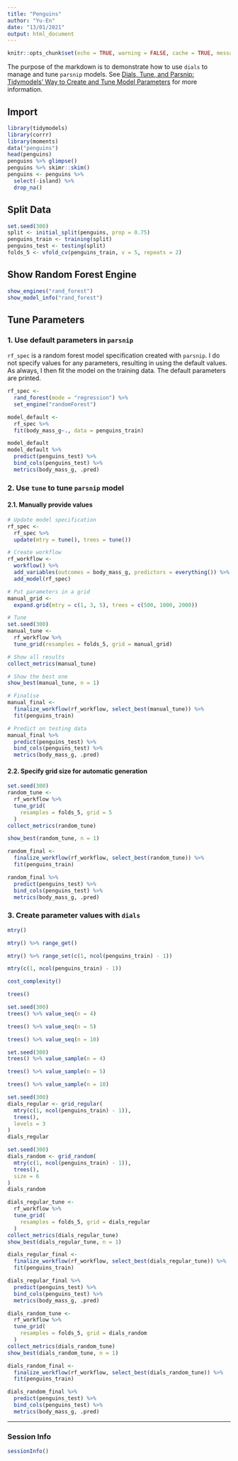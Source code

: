 ```yaml
---
title: "Penguins"
author: "Yu-En"
date: "13/01/2021"
output: html_document
---
```


```r
knitr::opts_chunk$set(echo = TRUE, warning = FALSE, cache = TRUE, message = FALSE)
```

The purpose of the markdown is to demonstrate how to use `dials` to manage and tune `parsnip` models. See [Dials, Tune, and Parsnip: Tidymodels’ Way to Create and Tune Model Parameters](https://towardsdatascience.com/dials-tune-and-parsnip-tidymodels-way-to-create-and-tune-model-parameters-c97ba31d6173) for more information.

## Import


```r
library(tidymodels)
library(corrr)
library(moments)
data("penguins")
head(penguins)
penguins %>% glimpse()
penguins %>% skimr::skim()
penguins <- penguins %>%
  select(-island) %>%
  drop_na()
```

## Split Data

```r
set.seed(300)
split <- initial_split(penguins, prop = 0.75)
penguins_train <- training(split)
penguins_test <- testing(split)
folds_5 <- vfold_cv(penguins_train, v = 5, repeats = 2)
```

## Show Random Forest Engine

```r
show_engines("rand_forest")
show_model_info("rand_forest")
```

## Tune Parameters

### 1. Use default parameters in `parsnip`

`rf_spec` is a random forest model specification created with `parsnip`. I do not specify values for any parameters, resulting in using the default values. As always, I then fit the model on the training data. The default parameters are printed.

```r
rf_spec <- 
  rand_forest(mode = "regression") %>%
  set_engine("randomForest")

model_default <-
  rf_spec %>%
  fit(body_mass_g~., data = penguins_train)

model_default
model_default %>% 
  predict(penguins_test) %>% 
  bind_cols(penguins_test) %>% 
  metrics(body_mass_g, .pred)
```

### 2. Use `tune` to tune `parsnip` model

#### 2.1. Manually provide values

```r
# Update model specification
rf_spec <-
  rf_spec %>%
  update(mtry = tune(), trees = tune())

# Create workflow
rf_workflow <-
  workflow() %>%
  add_variables(outcomes = body_mass_g, predictors = everything()) %>%
  add_model(rf_spec)

# Put parameters in a grid
manual_grid <-
  expand.grid(mtry = c(1, 3, 5), trees = c(500, 1000, 2000))

# Tune
set.seed(300)
manual_tune <-
  rf_workflow %>%
  tune_grid(resamples = folds_5, grid = manual_grid)

# Show all results
collect_metrics(manual_tune)

# Show the best one
show_best(manual_tune, n = 1)

# Finalise
manual_final <-
  finalize_workflow(rf_workflow, select_best(manual_tune)) %>%
  fit(penguins_train)

# Predict on testing data
manual_final %>% 
  predict(penguins_test) %>% 
  bind_cols(penguins_test) %>% 
  metrics(body_mass_g, .pred)
```

#### 2.2. Specify grid size for automatic generation

```r
set.seed(300)
random_tune <-
  rf_workflow %>%
  tune_grid(
    resamples = folds_5, grid = 5
  )
collect_metrics(random_tune)

show_best(random_tune, n = 1)

random_final <-
  finalize_workflow(rf_workflow, select_best(random_tune)) %>%
  fit(penguins_train)

random_final %>% 
  predict(penguins_test) %>% 
  bind_cols(penguins_test) %>% 
  metrics(body_mass_g, .pred)
```

### 3. Create parameter values with `dials`

```r
mtry()

mtry() %>% range_get()

mtry() %>% range_set(c(1, ncol(penguins_train) - 1))

mtry(c(1, ncol(penguins_train) - 1))

cost_complexity()

trees()

set.seed(300)
trees() %>% value_seq(n = 4)

trees() %>% value_seq(n = 5)

trees() %>% value_seq(n = 10)

set.seed(300)
trees() %>% value_sample(n = 4)

trees() %>% value_sample(n = 5)

trees() %>% value_sample(n = 10)

set.seed(300)
dials_regular <- grid_regular(
  mtry(c(1, ncol(penguins_train) - 1)),
  trees(),
  levels = 3
)
dials_regular

set.seed(300)
dials_random <- grid_random(
  mtry(c(1, ncol(penguins_train) - 1)),
  trees(),
  size = 6
)
dials_random

dials_regular_tune <-
  rf_workflow %>%
  tune_grid(
    resamples = folds_5, grid = dials_regular
  )
collect_metrics(dials_regular_tune)
show_best(dials_regular_tune, n = 1)

dials_regular_final <-
  finalize_workflow(rf_workflow, select_best(dials_regular_tune)) %>%
  fit(penguins_train)

dials_regular_final %>% 
  predict(penguins_test) %>% 
  bind_cols(penguins_test) %>% 
  metrics(body_mass_g, .pred)

dials_random_tune <-
  rf_workflow %>%
  tune_grid(
    resamples = folds_5, grid = dials_random
  )
collect_metrics(dials_random_tune)
show_best(dials_random_tune, n = 1)

dials_random_final <-
  finalize_workflow(rf_workflow, select_best(dials_random_tune)) %>%
  fit(penguins_train)

dials_random_final %>% 
  predict(penguins_test) %>% 
  bind_cols(penguins_test) %>% 
  metrics(body_mass_g, .pred)
```

---

### Session Info

```r
sessionInfo()
```




